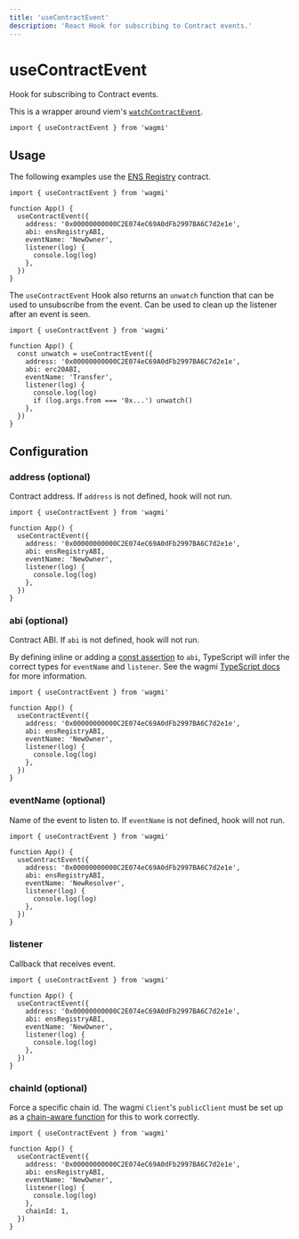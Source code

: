 ```yaml
---
title: 'useContractEvent'
description: 'React Hook for subscribing to Contract events.'
---
```


# useContractEvent

Hook for subscribing to Contract events.

This is a wrapper around viem's [`watchContractEvent`](https://viem.sh/docs/contract/watchContractEvent.html).

```tsx
import { useContractEvent } from 'wagmi'
```

## Usage

The following examples use the [ENS Registry](https://etherscan.io/address/0x00000000000C2E074eC69A0dFb2997BA6C7d2e1e#code) contract.

```tsx
import { useContractEvent } from 'wagmi'

function App() {
  useContractEvent({
    address: '0x00000000000C2E074eC69A0dFb2997BA6C7d2e1e',
    abi: ensRegistryABI,
    eventName: 'NewOwner',
    listener(log) {
      console.log(log)
    },
  })
}
```

The `useContractEvent` Hook also returns an `unwatch` function that can be used to unsubscribe from the event. Can be used to clean up the listener after an event is seen.

```tsx {4,11}
import { useContractEvent } from 'wagmi'

function App() {
  const unwatch = useContractEvent({
    address: '0x00000000000C2E074eC69A0dFb2997BA6C7d2e1e',
    abi: erc20ABI,
    eventName: 'Transfer',
    listener(log) {
      console.log(log)
      if (log.args.from === '0x...') unwatch()
    },
  })
}
```

## Configuration

### address (optional)

Contract address. If `address` is not defined, hook will not run.

```tsx {5}
import { useContractEvent } from 'wagmi'

function App() {
  useContractEvent({
    address: '0x00000000000C2E074eC69A0dFb2997BA6C7d2e1e',
    abi: ensRegistryABI,
    eventName: 'NewOwner',
    listener(log) {
      console.log(log)
    },
  })
}
```

### abi (optional)

Contract ABI. If `abi` is not defined, hook will not run.

By defining inline or adding a [const assertion](https://www.typescriptlang.org/docs/handbook/release-notes/typescript-3-4.html#const-assertions) to `abi`, TypeScript will infer the correct types for `eventName` and `listener`. See the wagmi [TypeScript docs](/react/typescript) for more information.

```tsx {6}
import { useContractEvent } from 'wagmi'

function App() {
  useContractEvent({
    address: '0x00000000000C2E074eC69A0dFb2997BA6C7d2e1e',
    abi: ensRegistryABI,
    eventName: 'NewOwner',
    listener(log) {
      console.log(log)
    },
  })
}
```

### eventName (optional)

Name of the event to listen to. If `eventName` is not defined, hook will not run.

```tsx {7}
import { useContractEvent } from 'wagmi'

function App() {
  useContractEvent({
    address: '0x00000000000C2E074eC69A0dFb2997BA6C7d2e1e',
    abi: ensRegistryABI,
    eventName: 'NewResolver',
    listener(log) {
      console.log(log)
    },
  })
}
```

### listener

Callback that receives event.

```tsx {8-10}
import { useContractEvent } from 'wagmi'

function App() {
  useContractEvent({
    address: '0x00000000000C2E074eC69A0dFb2997BA6C7d2e1e',
    abi: ensRegistryABI,
    eventName: 'NewOwner',
    listener(log) {
      console.log(log)
    },
  })
}
```

### chainId (optional)

Force a specific chain id. The wagmi `Client`'s `publicClient` must be set up as a [chain-aware function](/react/config#publicclient-optional) for this to work correctly.

```tsx {11}
import { useContractEvent } from 'wagmi'

function App() {
  useContractEvent({
    address: '0x00000000000C2E074eC69A0dFb2997BA6C7d2e1e',
    abi: ensRegistryABI,
    eventName: 'NewOwner',
    listener(log) {
      console.log(log)
    },
    chainId: 1,
  })
}
```
